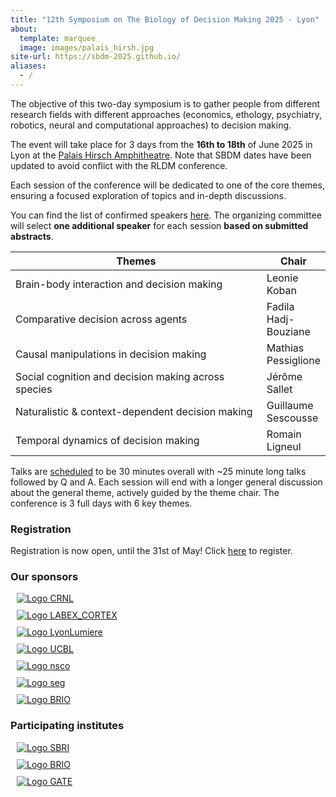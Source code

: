 ```yaml
---
title: "12th Symposium on The Biology of Decision Making 2025 - Lyon"
about:
  template: marquee
  image: images/palais_hirsh.jpg
site-url: https://sbdm-2025.github.io/
aliases:
  - /
---
```


The objective of this two-day symposium is to gather people from
different research fields with different approaches (economics,
ethology, psychiatry, robotics, neural and computational approaches) to
decision making.

The event will take place for 3 days from the **16th to 18th** of June
2025 in Lyon at the [Palais Hirsch Amphitheatre](venue). Note that SBDM dates have been updated to avoid conflict with the RLDM conference.

Each session of the conference will be dedicated to one of the core
themes, ensuring a focused exploration of topics and in-depth
discussions.

You can find the list of confirmed speakers [here](speakers). The organizing committee will select **one additional speaker** for each session **based on submitted abstracts**.

| Themes                                              | Chair |
|-----------------------------------------------------|-------|
| Brain-body interaction and decision making          | Leonie Koban   |
| Comparative decision across agents                  | Fadila Hadj-Bouziane   |
| Causal manipulations in decision making             | Mathias Pessiglione   |
| Social cognition and decision making across species | Jérôme Sallet   |
| Naturalistic & context-dependent decision making    | Guillaume Sescousse  |
| Temporal dynamics of decision making                | Romain Ligneul   |

Talks are [scheduled](program) to be 30 minutes overall with \~25 minute long talks
followed by Q and A. Each session will end with a longer general
discussion about the general theme, actively guided by the theme chair.
The conference is 3 full days with 6 key themes.

### Registration

Registration is now open, until the 31st of May! Click [here](registration) to register.

### Our sponsors

```{=html}
<style>
.logo-wrapper {
  flex: 0 1 auto;          /* allows shrinking on small screens */
  margin: 10px;
}
.logo-img {
  max-height: 100px;
  object-fit: contain;
  width: auto;
  height: auto;
}
</style>

<div class="container">
  <div class="d-flex flex-wrap justify-content-center align-items-center">
    <div class="logo-wrapper">
      <a href="https://www.crnl.fr/en?language=en"><img src="images/CRNL.png" class="img-fluid logo-img" alt="Logo CRNL"></a>
    </div>
    <div class="logo-wrapper">
      <a href="https://labex-cortex.universite-lyon.fr/"><img src="images/LABEX_CORTEX.png" class="img-fluid logo-img" alt="Logo LABEX_CORTEX"></a>
    </div>
    <div class="logo-wrapper">
      <a href="https://welcome.univ-lyon2.fr/"><img src="images/LyonLumiere.png" class="img-fluid logo-img" alt="Logo LyonLumiere"></a>
    </div>
    <div class="logo-wrapper">
      <a href="https://www.univ-lyon1.fr/en"><img src="images/UCBL.png" class="img-fluid logo-img" alt="Logo UCBL"></a>
    </div>
    <div class="logo-wrapper">
      <a href="https://nsco.universite-lyon.fr/the-neurosciences-and-cognition-doctoral-school-ed-476-nsco--148506.kjsp?RH=ED-NSCO"><img src="images/nsco-logo.png" class="img-fluid logo-img" alt="Logo nsco"></a>
    </div>
    <div class="logo-wrapper">
      <a href="https://edseg.universite-lyon.fr/ed-486-seg-en-95692.kjsp?RH=1552544795785341"><img src="images/seg-logo.png" class="img-fluid logo-img" alt="Logo seg"></a>
    </div>
    <div class="logo-wrapper">
      <a href="https://www.brio.institute/home"><img src="images/BRIO-log.png" class="img-fluid logo-img" alt="Logo BRIO"></a>
    </div>
    <!-- Add more logos as needed -->
  </div>
</div>

```

### Participating institutes

```{=html}
<style>
.logo-wrapper {
  flex: 0 1 auto;          /* allows shrinking on small screens */
  margin: 10px;
}
.logo-img {
  max-height: 100px;
  object-fit: contain;
  width: auto;
  height: auto;
}
</style>

<div class="container">
  <div class="d-flex flex-wrap justify-content-center align-items-center">
    <div class="logo-wrapper">
      <a href="https://sbri.fr/"><img src="images/logo-sbri-lyon-3-cropped.svg" class="img-fluid logo-img" alt="Logo SBRI"></a>
    </div>
    <div class="logo-wrapper">
      <a href="https://www.crnl.fr/en?language=en"><img src="images/CRNL.png" class="img-fluid logo-img" alt="Logo BRIO"></a>
    </div>
    <div class="logo-wrapper">
      <a href="https://www.gate.cnrs.fr/en/"><img src="images/GATE.png" class="img-fluid logo-img" alt="Logo GATE"></a>
    </div>
  </div>
</div>

```